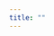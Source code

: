 ```yaml
---
title: ""
---
```


<!--This site serves as my personal site and repository for professional and personal links-->

<!--CSS for background image; Thank you to https://css-tricks.com/perfect-full-page-background-image/-->
<style>

body {
    background: url(Manhattan_Skyline-Sunset_Sunburt-Top_of_the_Rock-New_York_City--Greg_Goodman-AdventuresofaGoodMan.jpg) no-repeat center center fixed;    
    -webkit-background-size: cover;
    -moz-background-size: cover;
    -o-background-size: cover;
    background-size: cover;
    min-width: 100%;
    min-height: 100%
}

</style>
<body>

  <!--Cover Image Text-->
  <!--Useful Styles https://www.w3.org/Style/Examples/007/fonts.en.html#font-family-->
  <!--<h1 style="font-size: 70px; color: rgb(0,0,0); text-align: center; font-family: 'Apple Chancery'; font: bold;"><b>Welcome to my website!</b></h1>-->

</body>

<!--Posts? Welcome things?-->


